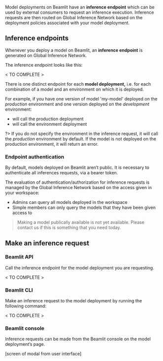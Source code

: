 Model deployments on Beamlit have an **inference endpoint** which can be used by external consumers to request an inference execution. Inference requests are then routed on Global Inference Network based on the deployment policies associated with your model deployment. 

## Inference endpoints

Whenever you deploy a model on Beamlit, an **inference endpoint** is generated on Global Inference Network.

The inference endpoint looks like this:

< TO COMPLETE > 

There is one distinct endpoint for each **model deployment,** i.e. for each combination of a model and an environment on which it is deployed. 

For example, if you have one version of model 'my-model' deployed on the *production* environment and one version deployed on the *development* environment:

- <TO COMPLETE > will call the production deployment
- <TO COMPLETE > will call the environment deployment

?> If you do not specify the environment in the inference request, it will call the *production* environment by default. If the model is not deployed on the production environment, it will return an error.

### Endpoint authentication

By default, models deployed on Beamlit aren’t public. It is necessary to authenticate all inferences requests, via a bearer token.

The evaluation of authentication/authorization for inference requests is managed by the Global Inference Network based on the access given in your workspace:

- Admins can query all models deployed in the workspace
- Simple members can only query the models that they have been given access to

> Making a model publically available is not yet available. Please contact us if this is something that you need today.

## Make an inference request

### Beamlit API

Call the inference endpoint for the model deployment you are requesting.

< TO COMPLETE >

### Beamlit CLI

Make an inference request to the model deployment by running the following command:

< TO COMPLETE >

### Beamlit console

Inference requests can be made from the Beamlit console on the model deployment’s page.

[screen of modal from user interface]